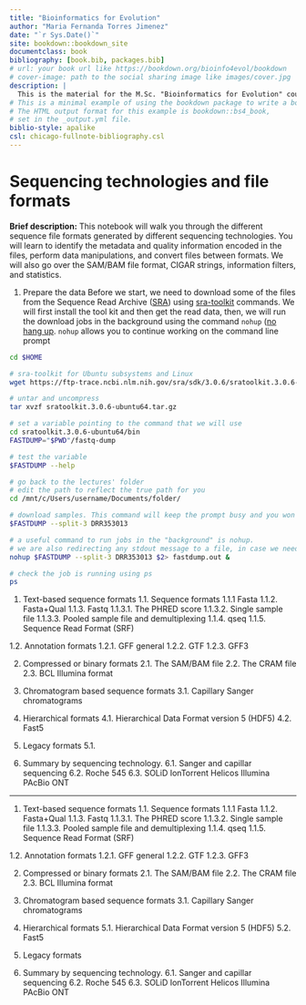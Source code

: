 --- 
title: "Bioinformatics for Evolution"
author: "Maria Fernanda Torres Jimenez"
date: "`r Sys.Date()`"
site: bookdown::bookdown_site
documentclass: book
bibliography: [book.bib, packages.bib]
# url: your book url like https://bookdown.org/bioinfo4evol/bookdown
# cover-image: path to the social sharing image like images/cover.jpg
description: |
  This is the material for the M.Sc. "Bioinformatics for Evolution" course at Vilnius University - 2023 Autumn. 
# This is a minimal example of using the bookdown package to write a book.
# The HTML output format for this example is bookdown::bs4_book,
# set in the _output.yml file.
biblio-style: apalike
csl: chicago-fullnote-bibliography.csl
---

# Sequencing technologies and file formats {#seqtech}

**Brief description:**
This notebook will walk you through the different sequence file formats generated by different sequencing technologies. You will learn to identify the metadata and quality information encoded in the files, perform data manipulations, and convert files between formats. We will also go over the SAM/BAM file format, CIGAR strings, information filters, and statistics.

1. Prepare the data
Before we start, we need to download some of the files from the Sequence Read Archive ([SRA](https://www.ncbi.nlm.nih.gov/sra)) using [sra-toolkit](https://hpc.nih.gov/apps/sratoolkit.html) commands. We will first install the tool kit and then get the read data, then, we will run the download jobs in the background using the command `nohup` ([no hang up](https://en.wikipedia.org/wiki/Nohup). `nohup` allows you to continue working on the command line prompt 

```bash
cd $HOME

# sra-toolkit for Ubuntu subsystems and Linux
wget https://ftp-trace.ncbi.nlm.nih.gov/sra/sdk/3.0.6/sratoolkit.3.0.6-ubuntu64.tar.gz

# untar and uncompress
tar xvzf sratoolkit.3.0.6-ubuntu64.tar.gz

# set a variable pointing to the command that we will use
cd sratoolkit.3.0.6-ubuntu64/bin
FASTDUMP="$PWD"/fastq-dump

# test the variable
$FASTDUMP --help

# go back to the lectures' folder
# edit the path to reflect the true path for you
cd /mnt/c/Users/username/Documents/folder/

# download samples. This command will keep the prompt busy and you won't be able to work
$FASTDUMP --split-3 DRR353013

# a useful command to run jobs in the "background" is nohup.
# we are also redirecting any stdout message to a file, in case we need to troubleshoot things
nohup $FASTDUMP --split-3 DRR353013 $2> fastdump.out &

# check the job is running using ps
ps

```


1. Text-based sequence formats
1.1. Sequence formats
1.1.1 Fasta
1.1.2. Fasta+Qual
1.1.3. Fastq
1.1.3.1. The PHRED score
1.1.3.2. Single sample file
1.1.3.3. Pooled sample file and demultiplexing
1.1.4. qseq
1.1.5. Sequence Read Format (SRF)

1.2. Annotation formats
1.2.1. GFF general
1.2.2. GTF
1.2.3. GFF3

2. Compressed or binary formats
2.1. The SAM/BAM file
2.2. The CRAM file
2.3. BCL Illumina format

3. Chromatogram based sequence formats
3.1. Capillary Sanger chromatograms

4. Hierarchical formats
4.1. Hierarchical Data Format version 5 (HDF5)
4.2. Fast5

5. Legacy formats
5.1. 

6. Summary by sequencing technology.
6.1. Sanger and capillar sequencing
6.2. Roche 545
6.3. SOLiD
IonTorrent
Helicos
Illumina
PAcBio
ONT

---

1. Text-based sequence formats
1.1. Sequence formats
1.1.1 Fasta
1.1.2. Fasta+Qual
1.1.3. Fastq
1.1.3.1. The PHRED score
1.1.3.2. Single sample file
1.1.3.3. Pooled sample file and demultiplexing
1.1.4. qseq
1.1.5. Sequence Read Format (SRF)

1.2. Annotation formats
1.2.1. GFF general
1.2.2. GTF
1.2.3. GFF3

2. Compressed or binary formats
2.1. The SAM/BAM file
2.2. The CRAM file
2.3. BCL Illumina format

3. Chromatogram based sequence formats
3.1. Capillary Sanger chromatograms

5. Hierarchical formats
5.1. Hierarchical Data Format version 5 (HDF5)
5.2. Fast5

5. Legacy formats
6. Summary by sequencing technology.
6.1. Sanger and capillar sequencing
6.2. Roche 545
6.3. SOLiD
IonTorrent
Helicos
Illumina
PAcBio
ONT
